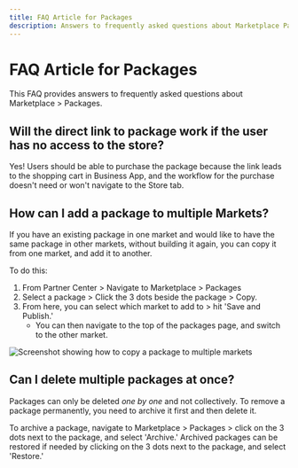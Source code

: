 ```yaml
---
title: FAQ Article for Packages
description: Answers to frequently asked questions about Marketplace Packages
---
```


# FAQ Article for Packages

This FAQ provides answers to frequently asked questions about Marketplace > Packages.

## Will the direct link to package work if the user has no access to the store?

Yes! Users should be able to purchase the package because the link leads to the shopping cart in Business App, and the workflow for the purchase doesn't need or won't navigate to the Store tab.

## How can I add a package to multiple Markets?

If you have an existing package in one market and would like to have the same package in other markets, without building it again, you can copy it from one market, and add it to another.

To do this: 

1. From Partner Center > Navigate to Marketplace > Packages
2. Select a package > Click the 3 dots beside the package > Copy.
3. From here, you can select which market to add to > hit 'Save and Publish.'
   - You can then navigate to the top of the packages page, and switch to the other market.

![Screenshot showing how to copy a package to multiple markets](./img/marketplace/packages/faq-packages-copy-market.jpg)

## Can I delete multiple packages at once?

Packages can only be deleted *one by one* and not collectively. To remove a package permanently, you need to archive it first and then delete it.

To archive a package, navigate to Marketplace > Packages > click on the 3 dots next to the package, and select 'Archive.' Archived packages can be restored if needed by clicking on the 3 dots next to the package, and select 'Restore.'